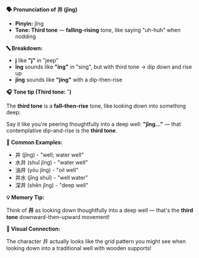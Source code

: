 **🗣️ Pronunciation of 井 (jǐng)**

- **Pinyin:** jǐng
- **Tone: Third tone** — **falling-rising** tone, like saying "uh-huh" when nodding

**🔤 Breakdown:**

- **j** like **"j"** in "jeep"
- **ǐng** sounds like **"ing"** in "sing", but with third tone → dip down and rise up
- **jǐng** sounds like **"jing"** with a dip-then-rise

**🎧 Tone tip (Third tone: ˇ)**

The **third tone** is a **fall–then-rise** tone, like looking down into something deep:

Say it like you're peering thoughtfully into a deep well: **"jǐng..."** — that contemplative
dip-and-rise is the **third tone**.

**📝 Common Examples:**

- 井 (jǐng) - "well; water well"
- 水井 (shuǐ jǐng) - "water well"
- 油井 (yóu jǐng) - "oil well"
- 井水 (jǐng shuǐ) - "well water"
- 深井 (shēn jǐng) - "deep well"

**💡 Memory Tip:**

Think of **井** as looking down thoughtfully into a deep well — that's the **third tone**
downward-then-upward movement!

**📍 Visual Connection:**

The character 井 actually looks like the grid pattern you might see when looking down into a
traditional well with wooden supports!
